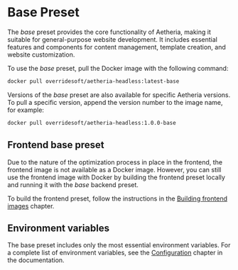 # Base Preset

The *base* preset provides the core functionality of Aetheria, making it suitable for general-purpose website
development. It includes essential features and components for content management, template creation, and website
customization.

To use the *base* preset, pull the Docker image with the following command:

```bash
docker pull overridesoft/aetheria-headless:latest-base
```

Versions of the *base* preset are also available for specific Aetheria versions. To pull a specific version, append the
version number to the image name, for example:

```bash
docker pull overridesoft/aetheria-headless:1.0.0-base
```

## Frontend base preset

Due to the nature of the optimization process in place in the frontend, the frontend image is not available as a Docker
image.
However, you can still use the frontend image with Docker by building the frontend preset locally and running it with
the *base* backend preset.

To build the frontend preset, follow the instructions in the [Building frontend images](../building-frontend-images.mdx)
chapter.

## Environment variables

The base preset includes only the most essential environment variables. For a complete list of environment variables,
see the [Configuration](../../getting-started/configuration.mdx#configuration-options) chapter in the documentation.
